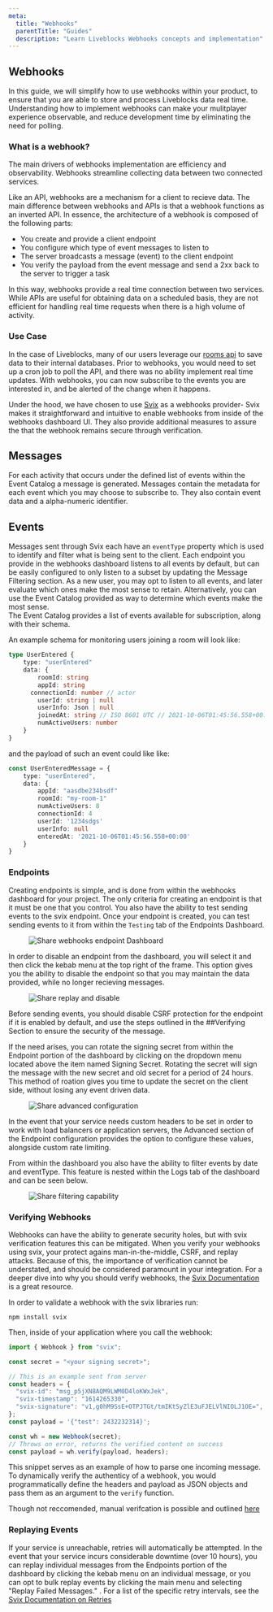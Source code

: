 ```yaml
---
meta:
  title: "Webhooks"
  parentTitle: "Guides"
  description: "Learn Liveblocks Webhooks concepts and implementation"
---
```


## Webhooks

In this guide, we will simplify how to use webhooks within your product, to ensure that you are able to store and process Liveblocks data real time.  Understanding how to implement webhooks can make your mulitplayer experience observable, and reduce development time by eliminating the need for polling.

### What is a webhook?
The main drivers of webhooks implementation are efficiency and observability.  Webhooks streamline collecting data between two connected services. 

Like an API, webhooks are a mechanism for a client to recieve data. The main difference between webhooks and APIs is that a webhook functions as an inverted API.  In essence, the architecture of a webhook is composed of the following parts: 
- You create and provide a client endpoint
- You configure which type of event messages to listen to
- The server broadcasts a message (event) to the client endpoint 
- You verify the payload from the event message and send a 2xx back to the server
 to trigger a task

In this way, webhooks provide a real time connection between two services.  While APIs are useful for obtaining data on a scheduled basis, they are not efficient for handling real time requests when there is a high volume of activity.

### Use Case
In the case of Liveblocks, many of our users leverage our [rooms api](https://development.liveblocks.io/docs/api-reference/rest-api-endpoints)  to save data to their internal databases.  Prior to webhooks, you would need to set up a cron job to poll the API, and there was no ability implement real time updates. With webhooks, you can now subscribe to the events you are interested in, and be alerted of the change when it happens. 

Under the hood, we have chosen to use [Svix](https://docs.svix.com/) as a webhooks provider- Svix makes it straightforward and intuitive to enable webhooks from inside of the webhooks dashboard UI. They also provide additional measures to assure the that the webhook remains secure through verification. 

## Messages
For each activity that occurs under the defined list of events within the Event Catalog a message is generated.  Messages contain the metadata for each event which you may choose to subscribe to.  They also contain  event data and a alpha-numeric identifier.

## Events
Messages sent through Svix each have an `eventType` property which is used to identify and filter what is being sent to the client.  Each endpoint you provide in the webhooks dashboard listens to all events by default, but can be easily configured to only listen to a subset by updating the Message Filtering section.  As a new user, you may opt to listen to all events, and later evaluate which ones make the most sense to retain.  Alternatively, you can use the Event Catalog provided as way to determine which events make the most sense.  
The Event Catalog provides a list of events available for subscription, along with their schema.

An example schema for monitoring users joining a room will look like:
```typescript
type UserEntered {
	type: "userEntered"
	data: {
		roomId: string
		appId: string
	  connectionId: number // actor
		userId: string | null
		userInfo: Json | null
		joinedAt: string // ISO 8601 UTC // 2021-10-06T01:45:56.558+00:00z
		numActiveUsers: number
	}
} 
```
and the payload of such an event could like like:
```typescript
const UserEnteredMessage = {
	type: "userEntered",
	data: {
		appId: "aasdbe234bsdf"
		roomId: "my-room-1"
		numActiveUsers: 8
		connectionId: 4
		userId: '1234sdgs'
		userInfo: null
		enteredAt: '2021-10-06T01:45:56.558+00:00'
	}
}
```

### Endpoints
Creating endpoints is simple, and is done from within the webhooks dashboard for your project.  The only criteria for creating an endpoint is that it must be one that you control.  You also have the ability to test sending events to the svix endpoint. 
Once your endpoint is created, you can test sending events to it from within the `Testing` tab of the  Endpoints Dashboard. 

<Figure>
  <img
    src="/images/docs/webhooks/webhooks-endpoint-create.png"
    alt="Share  webhooks endpoint Dashboard"
  />
</Figure>

In order to disable an endpoint from the dashboard, you will select it and then click the kebab menu at the top right of the frame.  This option gives you the ability to disable the endpoint so that you may maintain the data provided, while no longer recieving messages. 

<Figure>
  <img
    src="/images/docs/webhooks/webhooks-replay.png"
    alt="Share replay and disable"
  />
</Figure>

Before sending events, you should disable CSRF protection for the endpoint if it is enabled by default, and use the steps outlined in the ##Verifying Section to ensure the security of the message.  

If the need arises, you can rotate the signing secret from within the Endpoint portion of the dashboard by clicking on the dropdown menu located above the item named Signing Secret.  Rotating the secret will sign the message with the new secret and old secret for a period of 24 hours. This method of roation gives you time to update the secret on the client side, without losing any event driven data.

<Figure>
  <img
    src="/images/docs/webhooks/webhooks-advanced-configuration.png"
    alt="Share advanced configuration"
  />
</Figure>

In the event that your service needs custom headers to be set in order to work with load balancers or application servers, the Advanced section of the Endpoint configuration provides the option to configure these values, alongside custom rate limiting. 

From within the dashboard you also have the ability to filter events by date and eventType.  This feature is nested within the Logs tab of the dashboard and can be seen below. 

<Figure>
  <img
    src="/images/docs/webhooks/webhooks-filter.png"
    alt="Share filtering capability"
  />
</Figure>

### Verifying Webhooks
Webhooks can have the ability to generate security holes, but with svix verification features this can be mitigated.  When you verify your webhooks using svix, your protect agains man-in-the-middle, CSRF, and replay attacks. Because of this, the importance of verification cannot be understated, and should be considered paramount in your integration.  For a deeper dive into why you should verify webhooks, the [Svix Documentation](https://docs.svix.com/receiving/verifying-payloads/why) is a great resource.

In order to validate a webhook with the svix libraries run: 
```
npm install svix
```
Then, inside of your application where you call the webhook:
```typescript
import { Webhook } from "svix";

const secret = "<your signing secret>";

// This is an example sent from server
const headers = {
  "svix-id": "msg_p5jXN8AQM9LWM0D4loKWxJek",
  "svix-timestamp": "1614265330",
  "svix-signature": "v1,g0hM9SsE+OTPJTGt/tmIKtSyZlE3uFJELVlNIOLJ1OE=",
};
const payload = '{"test": 2432232314}';

const wh = new Webhook(secret);
// Throws on error, returns the verified content on success
const payload = wh.verify(payload, headers);
```

This snippet serves as an example of how to parse one incoming message.  To dynamically verify the authenticy of a webhook, you would programmatically define the headers and payload as JSON objects and pass them as an argument to the `verify` function.

Though not reccomended, manual verifcation is possible and outlined [here](https://docs.svix.com/receiving/verifying-payloads/how-manual)

### Replaying Events
If your service is unreachable, retries will automatically be attempted.  In the event that your service incurs considerable downtime (over 10 hours), you can replay individual messages from the Endpoints portion of the dashboard by clicking the kebab menu on an individual message, or you can opt to bulk replay events by clicking the main menu and selecting "Replay Failed Messages." . For a list of the specific retry intervals, see the [Svix Documentation on Retries](https://docs.svix.com/retries)
